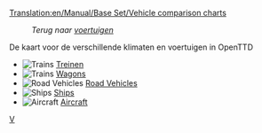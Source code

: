 [[Translation:en/Manual/Base Set/Vehicle comparison charts]]

:''Terug naar [[nl/Manual/Voertuigen|voertuigen]]''

De kaart voor de verschillende klimaten en voertuigen in OpenTTD

*[[File:en/Manual/Manual html m16a497ce.png|Trains]] [[nl/Manual/Base Set/Trains/Vergelijkingstabel locomotieven|Treinen]]
*[[File:en/Manual/Manual html m16a497ce.png|Trains]] [[nl/Manual/Base Set/Trains/Vergelijkingstabel wagons|Wagons]]
*[[File:en/Manual/Manual html m3518e48c.png|Road Vehicles]] [[en/Manual/Base Set/Road Vehicles/Road vehicle comparison|Road Vehicles]]
*[[File:en/Manual/Manual html 53123a33.png|Ships]] [[en/Manual/Base Set/Ships/Ship Comparison|Ships]]
*[[File:en/Manual/Manual html 442702e6.png|Aircraft]] [[en/Manual/Base Set/Aircraft/Air Comparison|Aircraft]]

[[Category:nl/Manual/Voertuigen|V]]